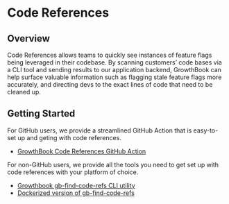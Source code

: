 # Code References

## Overview

Code References allows teams to quickly see instances of feature flags being leveraged in their codebase. By scanning customers’ code bases via a CLI tool and sending results to our application backend, GrowthBook can help surface valuable information such as flagging stale feature flags more accurately, and directing devs to the exact lines of code that need to be cleaned up.

## Getting Started

For GitHub users, we provide a streamlined GitHub Action that is easy-to-set up and geting with code references.

- [GrowthBook Code References GitHub Action](https://github.com/marketplace/actions/growthbook-code-references)

For non-GitHub users, we provide all the tools you need to get set up with code references with your platform of choice.

- [Growthbook gb-find-code-refs CLI utility](https://github.com/growthbook/gb-find-code-refs)
- [Dockerized version of gb-find-code-refs](https://hub.docker.com/repository/docker/growthbook/gb-find-code-refs/general)
